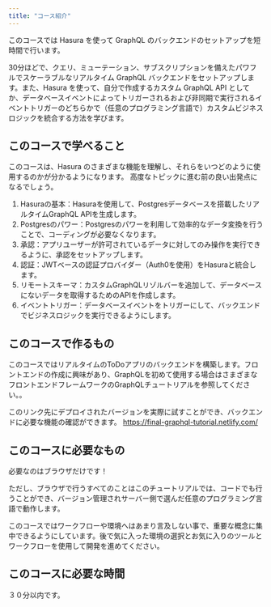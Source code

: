 ```yaml
---
title: "コース紹介"
---
```


このコースでは Hasura を使って GraphQL のバックエンドのセットアップを短時間で行います。

30分ほどで、クエリ、ミューテーション、サブスクリプションを備えたパワフルでスケーラブルなリアルタイム GraphQL バックエンドをセットアップします。また、Hasura を使って、自分で作成するカスタム GraphQL API としてか、データベースイベントによってトリガーされるおよび非同期で実行されるイベントトリガーのどちらかで（任意のプログラミング言語で）カスタムビジネスロジックを統合する方法を学びます。


## このコースで学べること

このコースは、Hasura のさまざまな機能を理解し、それらをいつどのように使用するのかが分かるようになります。
高度なトピックに進む前の良い出発点になるでしょう。

1. Hasuraの基本：Hasuraを使用して、Postgresデータベースを搭載したリアルタイムGraphQL APIを生成します。
2. Postgresのパワー：Postgresのパワーを利用して効率的なデータ変換を行うことで、コーディングが必要なくなります。
3. 承認：アプリユーザーが許可されているデータに対してのみ操作を実行できるように、承認をセットアップします。
4. 認証：JWTベースの認証プロバイダー（Auth0を使用）をHasuraと統合します。
5. リモートスキーマ：カスタムGraphQLリゾルバーを追加して、データベースにないデータを取得するためのAPIを作成します。
6. イベントトリガー：データベースイベントをトリガーにして、バックエンドでビジネスロジックを実行できるようにします。


## このコースで作るもの

このコースではリアルタイムのToDoアプリのバックエンドを構築します。フロントエンドの作成に興味があり、GraphQLを初めて使用する場合はさまざまなフロントエンドフレームワークのGraphQLチュートリアルを参照してください。。

このリンク先にデプロイされたバージョンを実際に試すことができ、バックエンドに必要な機能の確認ができます。
https://final-graphql-tutorial.netlify.com/

## このコースに必要なもの

必要なのはブラウザだけです！

ただし、ブラウザで行うすべてのことはこのチュートリアルでは、コードでも行うことができ、バージョン管理されサーバー側で選んだ任意のプログラミング言語で動作します。

このコースではワークフローや環境へはあまり言及しない事で、重要な概念に集中できるようにしています。後で気に入った環境の選択とお気に入りのツールとワークフローを使用して開発を進めてください。

## このコースに必要な時間

３０分以内です。
